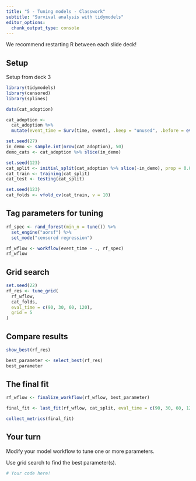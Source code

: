 ```yaml
---
title: "5 - Tuning models - Classwork"
subtitle: "Survival analysis with tidymodels"
editor_options: 
  chunk_output_type: console
---
```


We recommend restarting R between each slide deck!

## Setup

Setup from deck 3

```r
library(tidymodels)
library(censored)
library(splines)

data(cat_adoption)

cat_adoption <- 
  cat_adoption %>% 
  mutate(event_time = Surv(time, event), .keep = "unused", .before = everything()) 

set.seed(27)
in_demo <- sample.int(nrow(cat_adoption), 50)
demo_cats <- cat_adoption %>% slice(in_demo)

set.seed(123)
cat_split <- initial_split(cat_adoption %>% slice(-in_demo), prop = 0.8)
cat_train <- training(cat_split)
cat_test <- testing(cat_split)

set.seed(123)
cat_folds <- vfold_cv(cat_train, v = 10)
```

## Tag parameters for tuning

```r
rf_spec <- rand_forest(min_n = tune()) %>% 
  set_engine("aorsf") %>% 
  set_mode("censored regression")

rf_wflow <- workflow(event_time ~ ., rf_spec)
rf_wflow
```

## Grid search

```r
set.seed(22)
rf_res <- tune_grid(
  rf_wflow,
  cat_folds,
  eval_time = c(90, 30, 60, 120),
  grid = 5
)
```

## Compare results

```r
show_best(rf_res)

best_parameter <- select_best(rf_res)
best_parameter
```

## The final fit

```r
rf_wflow <- finalize_workflow(rf_wflow, best_parameter)

final_fit <- last_fit(rf_wflow, cat_split, eval_time = c(90, 30, 60, 120)) 

collect_metrics(final_fit)
```

## Your turn

Modify your model workflow to tune one or more parameters.

Use grid search to find the best parameter(s).

```r
# Your code here!

```
